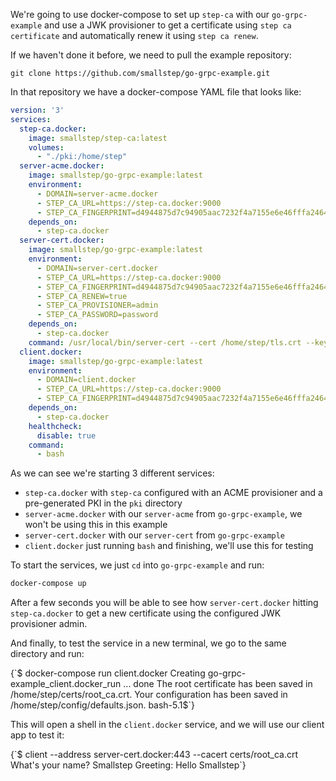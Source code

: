 We're going to use docker-compose to set up `step-ca` with our `go-grpc-example`
and use a JWK provisioner to get a certificate using `step ca certificate` and
automatically renew it using `step ca renew`.

If we haven't done it before, we need to pull the example repository:

```shell
git clone https://github.com/smallstep/go-grpc-example.git
```

In that repository we have a docker-compose YAML file that looks like:

```yaml
version: '3'
services:
  step-ca.docker:
    image: smallstep/step-ca:latest
    volumes:
      - "./pki:/home/step"
  server-acme.docker:
    image: smallstep/go-grpc-example:latest
    environment:
      - DOMAIN=server-acme.docker
      - STEP_CA_URL=https://step-ca.docker:9000
      - STEP_CA_FINGERPRINT=d4944875d7c94905aac7232f4a7155e6e46fffa2464f1b98e088f57c34e16199
    depends_on:
      - step-ca.docker
  server-cert.docker:
    image: smallstep/go-grpc-example:latest
    environment:
      - DOMAIN=server-cert.docker
      - STEP_CA_URL=https://step-ca.docker:9000
      - STEP_CA_FINGERPRINT=d4944875d7c94905aac7232f4a7155e6e46fffa2464f1b98e088f57c34e16199
      - STEP_CA_RENEW=true
      - STEP_CA_PROVISIONER=admin
      - STEP_CA_PASSWORD=password
    depends_on:
      - step-ca.docker
    command: /usr/local/bin/server-cert --cert /home/step/tls.crt --key /home/step/tls.key
  client.docker:
    image: smallstep/go-grpc-example:latest
    environment:
      - DOMAIN=client.docker
      - STEP_CA_URL=https://step-ca.docker:9000
      - STEP_CA_FINGERPRINT=d4944875d7c94905aac7232f4a7155e6e46fffa2464f1b98e088f57c34e16199
    depends_on:
      - step-ca.docker
    healthcheck:
      disable: true
    command:
      - bash
```

As we can see we're starting 3 different services:

* `step-ca.docker` with `step-ca` configured with an ACME provisioner and a
pre-generated PKI in the `pki` directory
* `server-acme.docker` with our `server-acme` from `go-grpc-example`, we won't
be using this in this example
* `server-cert.docker` with our `server-cert` from `go-grpc-example`
* `client.docker` just running `bash` and finishing, we'll use this for testing

To start the services, we just `cd` into `go-grpc-example` and run:

```bash
docker-compose up
```

After a few seconds you will be able to see how `server-cert.docker` hitting
`step-ca.docker` to get a new certificate using the configured JWK provisioner
admin.

And finally, to test the service in a new terminal, we go to the same directory
and run:

<CodeBlock language="shell-session" copyText='docker-compose run client.docker'>
{`$ docker-compose run client.docker
Creating go-grpc-example_client.docker_run ... done
The root certificate has been saved in /home/step/certs/root_ca.crt.
Your configuration has been saved in /home/step/config/defaults.json.
bash-5.1$`}
</CodeBlock>

This will open a shell in the `client.docker` service, and we will use our
client app to test it:

<CodeBlock language="shell-session" copyText='client --address server-cert.docker:443 --cacert certs/root_ca.crt'>
{`$ client --address server-cert.docker:443 --cacert certs/root_ca.crt
What's your name? Smallstep
Greeting: Hello Smallstep`}
</CodeBlock>

